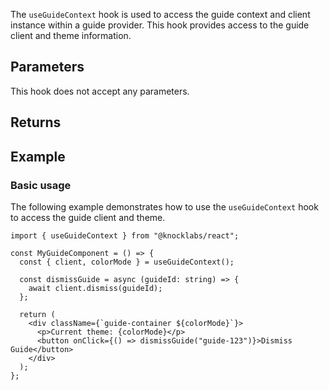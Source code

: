 The `useGuideContext` hook is used to access the guide context and client instance within a guide provider. This hook provides access to the guide client and theme information.

## Parameters

This hook does not accept any parameters.

## Returns

<Attributes>
  <Attribute
    name="client"
    type="KnockGuideClient"
    description="The guide client instance for managing guides"
  />
  <Attribute
    name="colorMode"
    type="'light' | 'dark'"
    description="The current theme color mode"
  />
</Attributes>

## Example

### Basic usage

The following example demonstrates how to use the `useGuideContext` hook to access the guide client and theme.

```tsx
import { useGuideContext } from "@knocklabs/react";

const MyGuideComponent = () => {
  const { client, colorMode } = useGuideContext();

  const dismissGuide = async (guideId: string) => {
    await client.dismiss(guideId);
  };

  return (
    <div className={`guide-container ${colorMode}`}>
      <p>Current theme: {colorMode}</p>
      <button onClick={() => dismissGuide("guide-123")}>Dismiss Guide</button>
    </div>
  );
};
```
